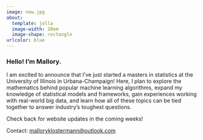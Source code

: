 ```yaml
---
image: new.jpg
about:
  template: jolla
  image-width: 20em
  image-shape: rectangle
urlcolor: blue
---
```


### Hello! I'm Mallory.

I am excited to announce that I've just started a masters in statistics at the University of Illinois in Urbana-Champaign! Here, I plan to explore the mathematics behind popular machine learning algorithms, expand my knowledge of statistical models and frameworks, gain experiences working with real-world big data, and learn how all of these topics can be tied together to answer industry's toughest questions. 

Check back for website updates in the coming weeks! 

Contact: [malloryklostermann\@outlook.com](mailto:malloryklostermann@outlook.com)
